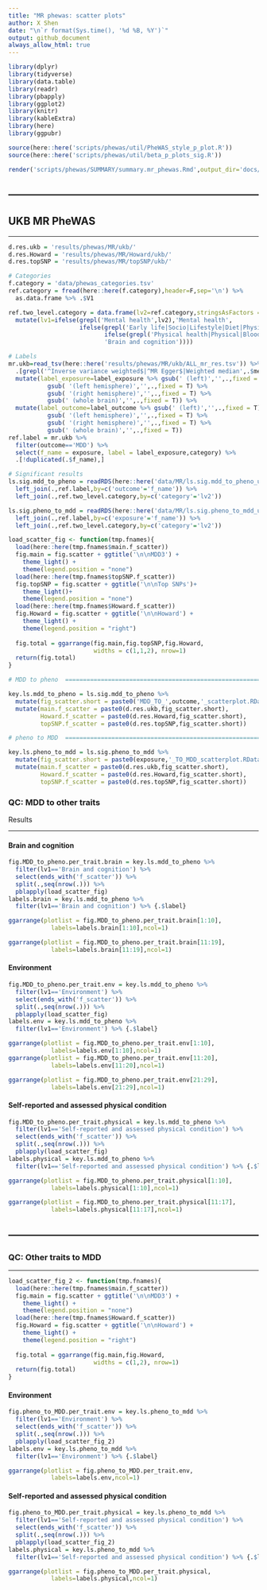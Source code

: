 ---
title: "MR phewas: scatter plots"
author: X Shen  
date: "\n`r format(Sys.time(), '%d %B, %Y')`"
output: github_document
always_allow_html: true
---

```{r library,echo=F,warning=F,error=F,message=F}
library(dplyr)
library(tidyverse)
library(data.table)
library(readr)
library(pbapply)
library(ggplot2)
library(knitr)
library(kableExtra)
library(here)
library(ggpubr)

source(here::here('scripts/phewas/util/PheWAS_style_p_plot.R'))
source(here::here('scripts/phewas/util/beta_p_plots_sig.R'))
```

```{r rendering docs, eval=F,echo=F}
render('scripts/phewas/SUMMARY/summary.mr_phewas.Rmd',output_dir='docs/',output_file='summary.mr_phewas.html')
```

------------------------------------------------------------------------
------------------------------------------------------------------------

## UKB MR PheWAS

------------------------------------------------------------------------

```{r directories for MR results, warning=F, echo=F,message=F,error=F}
d.res.ukb = 'results/phewas/MR/ukb/'
d.res.Howard = 'results/phewas/MR/Howard/ukb/'
d.res.topSNP = 'results/phewas/MR/topSNP/ukb/'
```


```{r load refs, categories, significant lists and labels, warning=F, echo=F,message=F,error=F}
# Categories
f.category = 'data/phewas_categories.tsv'
ref.category = fread(here::here(f.category),header=F,sep='\n') %>% 
  as.data.frame %>% .$V1

ref.two_level.category = data.frame(lv2=ref.category,stringsAsFactors = F) %>%
  mutate(lv1=ifelse(grepl('Mental health',lv2),'Mental health',
                    ifelse(grepl('Early life|Socio|Lifestyle|Diet|Physical activity',lv2),'Environment',
                           ifelse(grepl('Physical health|Physical|Blood|Body MRI',lv2),'Self-reported and assessed physical condition',
                           'Brain and cognition'))))

# Labels
mr.ukb=read_tsv(here::here('results/phewas/MR/ukb/ALL_mr_res.tsv')) %>% 
  .[grepl('^Inverse variance weighted$|^MR Egger$|Weighted median',.$method),] %>% 
  mutate(label_exposure=label_exposure %>% gsub(' (left)','',.,fixed = T) %>% 
           gsub( '(left hemisphere)','',.,fixed = T) %>%
           gsub( '(right hemisphere)','',.,fixed = T) %>%
           gsub(' (whole brain)','',.,fixed = T)) %>% 
  mutate(label_outcome=label_outcome %>% gsub(' (left)','',.,fixed = T) %>% 
           gsub( '(left hemisphere)','',.,fixed = T) %>%
           gsub( '(right hemisphere)','',.,fixed = T) %>%
           gsub(' (whole brain)','',.,fixed = T))
ref.label = mr.ukb %>% 
  filter(outcome=='MDD') %>% 
  select(f_name = exposure, label = label_exposure,category) %>% 
  .[!duplicated(.$f_name),]

# Significant results
ls.sig.mdd_to_pheno = readRDS(here::here('data/MR/ls.sig.mdd_to_pheno_ukb.rds')) %>% 
  left_join(.,ref.label,by=c('outcome'='f_name')) %>% 
  left_join(.,ref.two_level.category,by=c('category'='lv2')) 

ls.sig.pheno_to_mdd = readRDS(here::here('data/MR/ls.sig.pheno_to_mdd_ukb.rds')) %>% 
  left_join(.,ref.label,by=c('exposure'='f_name')) %>% 
  left_join(.,ref.two_level.category,by=c('category'='lv2')) 
```


```{r load file names for scatter plots, warning=F,echo=F,error=F,message=F,fig.width=6,fig.height=40,fig.align='center'}

load_scatter_fig <- function(tmp.fnames){
  load(here::here(tmp.fnames$main.f_scatter))
  fig.main = fig.scatter + ggtitle('\n\nMDD3') + 
    theme_light() +
    theme(legend.position = "none")
  load(here::here(tmp.fnames$topSNP.f_scatter))
  fig.topSNP = fig.scatter + ggtitle('\n\nTop SNPs')+ 
    theme_light()+
    theme(legend.position = "none")
  load(here::here(tmp.fnames$Howard.f_scatter))
  fig.Howard = fig.scatter + ggtitle('\n\nHoward') +
    theme_light() +
    theme(legend.position = "right")
  
  fig.total = ggarrange(fig.main,fig.topSNP,fig.Howard,
                        widths = c(1,1,2), nrow=1)
  return(fig.total)
}

# MDD to pheno  ===========================================================

key.ls.mdd_to_pheno = ls.sig.mdd_to_pheno %>% 
  mutate(fig_scatter.short = paste0('MDD_TO_',outcome,'_scatterplot.RData')) %>% 
  mutate(main.f_scatter = paste0(d.res.ukb,fig_scatter.short),
         Howard.f_scatter = paste0(d.res.Howard,fig_scatter.short),
         topSNP.f_scatter = paste0(d.res.topSNP,fig_scatter.short))

# pheno to MDD  ===========================================================

key.ls.pheno_to_mdd = ls.sig.pheno_to_mdd %>% 
  mutate(fig_scatter.short = paste0(exposure,'_TO_MDD_scatterplot.RData')) %>% 
  mutate(main.f_scatter = paste0(d.res.ukb,fig_scatter.short),
         Howard.f_scatter = paste0(d.res.Howard,fig_scatter.short),
         topSNP.f_scatter = paste0(d.res.topSNP,fig_scatter.short))

```

### QC: MDD to other traits

\newline

\newline

Results 

------------------------------------------------------------------------

#### Brain and cognition

```{r, warning=F,echo=F,error=F,message=F,fig.width=14,fig.height=40,fig.align='center'}
fig.MDD_to_pheno.per_trait.brain = key.ls.mdd_to_pheno %>% 
  filter(lv1=='Brain and cognition') %>% 
  select(ends_with('f_scatter')) %>%
  split(.,seq(nrow(.))) %>% 
  pblapply(load_scatter_fig)
labels.brain = key.ls.mdd_to_pheno %>% 
  filter(lv1=='Brain and cognition') %>% {.$label}

ggarrange(plotlist = fig.MDD_to_pheno.per_trait.brain[1:10],
            labels=labels.brain[1:10],ncol=1)
```

```{r, warning=F,echo=F,error=F,message=F,fig.width=14,fig.height=36,fig.align='center'}
ggarrange(plotlist = fig.MDD_to_pheno.per_trait.brain[11:19],
            labels=labels.brain[11:19],ncol=1)
```


#### Environment

```{r, warning=F,echo=F,error=F,message=F,fig.width=14,fig.height=40,fig.align='center'}
fig.MDD_to_pheno.per_trait.env = key.ls.mdd_to_pheno %>% 
  filter(lv1=='Environment') %>% 
  select(ends_with('f_scatter')) %>%
  split(.,seq(nrow(.))) %>% 
  pblapply(load_scatter_fig)
labels.env = key.ls.mdd_to_pheno %>% 
  filter(lv1=='Environment') %>% {.$label}

ggarrange(plotlist = fig.MDD_to_pheno.per_trait.env[1:10],
            labels=labels.env[1:10],ncol=1)
ggarrange(plotlist = fig.MDD_to_pheno.per_trait.env[11:20],
            labels=labels.env[11:20],ncol=1)
```

```{r, warning=F,echo=F,error=F,message=F,fig.width=14,fig.height=36,fig.align='center'}
ggarrange(plotlist = fig.MDD_to_pheno.per_trait.env[21:29],
            labels=labels.env[21:29],ncol=1)
```


#### Self-reported and assessed physical condition

```{r, warning=F,echo=F,error=F,message=F,fig.width=14,fig.height=40,fig.align='center'}
fig.MDD_to_pheno.per_trait.physical = key.ls.mdd_to_pheno %>% 
  filter(lv1=='Self-reported and assessed physical condition') %>% 
  select(ends_with('f_scatter')) %>%
  split(.,seq(nrow(.))) %>% 
  pblapply(load_scatter_fig)
labels.physical = key.ls.mdd_to_pheno %>% 
  filter(lv1=='Self-reported and assessed physical condition') %>% {.$label}

ggarrange(plotlist = fig.MDD_to_pheno.per_trait.physical[1:10],
            labels=labels.physical[1:10],ncol=1)
```

```{r, warning=F,echo=F,error=F,message=F,fig.width=14,fig.height=28,fig.align='center'}
ggarrange(plotlist = fig.MDD_to_pheno.per_trait.physical[11:17],
            labels=labels.physical[11:17],ncol=1)
```



------------------------------------------------------------------------
------------------------------------------------------------------------

\newline

### QC: Other traits to MDD

------------------------------------------------------------------------

```{r load pheno to mdd figs, warning=F,echo=F,error=F,message=F,fig.width=6,fig.height=40,fig.align='center'}

load_scatter_fig_2 <- function(tmp.fnames){
  load(here::here(tmp.fnames$main.f_scatter))
  fig.main = fig.scatter + ggtitle('\n\nMDD3') + 
    theme_light() +
    theme(legend.position = "none")
  load(here::here(tmp.fnames$Howard.f_scatter))
  fig.Howard = fig.scatter + ggtitle('\n\nHoward') +
    theme_light() +
    theme(legend.position = "right")
  
  fig.total = ggarrange(fig.main,fig.Howard,
                        widths = c(1,2), nrow=1)
  return(fig.total)
}
```


#### Environment

```{r, warning=F,echo=F,error=F,message=F,fig.width=9,fig.height=28,fig.align='center'}
fig.pheno_to_MDD.per_trait.env = key.ls.pheno_to_mdd %>% 
  filter(lv1=='Environment') %>% 
  select(ends_with('f_scatter')) %>%
  split(.,seq(nrow(.))) %>% 
  pblapply(load_scatter_fig_2)
labels.env = key.ls.pheno_to_mdd %>% 
  filter(lv1=='Environment') %>% {.$label}

ggarrange(plotlist = fig.pheno_to_MDD.per_trait.env,
            labels=labels.env,ncol=1)

```

#### Self-reported and assessed physical condition

```{r, warning=F,echo=F,error=F,message=F,fig.width=9,fig.height=56,fig.align='center'}
fig.pheno_to_MDD.per_trait.physical = key.ls.pheno_to_mdd %>% 
  filter(lv1=='Self-reported and assessed physical condition') %>% 
  select(ends_with('f_scatter')) %>%
  split(.,seq(nrow(.))) %>% 
  pblapply(load_scatter_fig_2)
labels.physical = key.ls.pheno_to_mdd %>% 
  filter(lv1=='Self-reported and assessed physical condition') %>% {.$label}

ggarrange(plotlist = fig.pheno_to_MDD.per_trait.physical,
            labels=labels.physical,ncol=1)
```